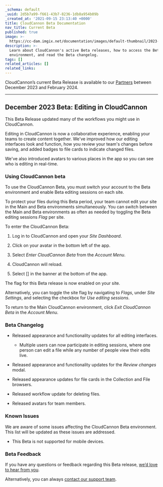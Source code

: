 ```yaml
---
_schema: default
_uuid: 2d5b7a99-f661-43b7-8236-1db8a954b09b
_created_at: '2021-09-15 23:13:40 +0000'
title: CloudCannon Beta Documentation
nav_title: Current Beta
published: true
image: >-
  https://cc-dam.imgix.net/documentation/images/default-thumbnail/2023-Q4/CloudCannon-Documentation-Thumbnail.png
description: >-
  Learn about CloudCannon's active Beta releases, how to access the Beta
  environment, and read the Beta changelog.
tags: []
related_articles: []
related_links:
---
```

CloudCannon’s current Beta Release is available to our [Partners](https://cloudcannon.com/partner-program/) between December 2023 and February 2024.

---

## December 2023 Beta: Editing in CloudCannon

This Beta Release updated many of the workflows you might use in CloudCannon.

Editing in CloudCannon is now a collaborative experience, enabling your teams to create content together. We've improved how our editing interfaces look and function, how you review your team's changes before saving, and added badges to file cards to indicate changed files.

We've also introduced avatars to various places in the app so you can see who is editing in real-time.

### Using CloudCannon beta

To use the CloudCannon Beta, you must switch your account to the Beta environment and enable Beta editing sessions on each site.

To protect your files during this Beta period, your team cannot edit your site in the Main and Beta environments simultaneously. You can switch between the Main and Beta environments as often as needed by toggling the Beta editing sessions *Flag* per site.

To enter the CloudCannon Beta:

1. Log in to CloudCannon and open your *Site Dashboard*.

2. Click on your avatar in the bottom left of the app.

3. Select *Enter CloudCannon Beta* from the *Account Menu*.

4. CloudCannon will reload.

5. Select \[\] in the banner at the bottom of the app.

The flag for this Beta release is now enabled on your site.

Alternatively, you can toggle the site flag by navigating to *Flags*, under *Site Settings*, and selecting the checkbox for *Use editing sessions*.

To return to the Main CloudCannon environment, click *Exit CloudCannon Beta* in the *Account Menu*.

### Beta Changelog

* Released appearance and functionality updates for all editing interfaces.

  * Multiple users can now participate in editing sessions, where one person can edit a file while any number of people view their edits live.

* Released appearance and functionality updates for the *Review changes* modal.

* Released appearance updates for file cards in the Collection and File browsers.

* Released workflow update for deleting files.

* Released avatars for team members.

### Known Issues

We are aware of some issues affecting the CloudCannon Beta environment. This list will be updated as these issues are addressed.

* This Beta is not supported for mobile devices.

### Beta Feedback

If you have any questions or feedback regarding this Beta release, [we’d love to hear from you](https://forms.gle/1irbni8qYSNCEDDC8).

Alternatively, you can always [contact our support team](/support/).